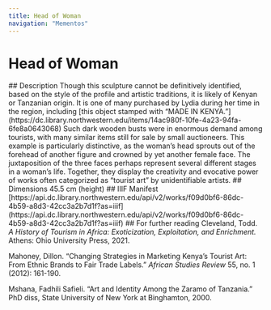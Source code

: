 ```yaml
---
title: Head of Woman
navigation: "Mementos"
---
```

# Head of Woman
<Viewer options = "showTitle: false" iiifContent="https://api.dc.library.northwestern.edu/api/v2/works/f09d0bf6-86dc-4b59-a8d3-42cc3a2b7d1f?as=iiif" />
## Description
Though this sculpture cannot be definitively identified, based on the style of the profile and artistic traditions, it is likely of Kenyan or Tanzanian origin. It is one of many purchased by Lydia during her time in the region, including [this object stamped with “MADE IN KENYA.”](https://dc.library.northwestern.edu/items/14ac980f-10fe-4a23-94fa-6fe8a0643068) Such dark wooden busts were in enormous demand among tourists, with many similar items still for sale by small auctioneers. This example is particularly distinctive, as the woman’s head sprouts out of the forehead of another figure and crowned by yet another female face. The juxtaposition of the three faces perhaps represent several different stages in a woman’s life. Together, they display the creativity and evocative power of works often categorized as “tourist art” by unidentifiable artists.
## Dimensions
45.5 cm (height)
## IIIF Manifest
[https://api.dc.library.northwestern.edu/api/v2/works/f09d0bf6-86dc-4b59-a8d3-42cc3a2b7d1f?as=iiif](https://api.dc.library.northwestern.edu/api/v2/works/f09d0bf6-86dc-4b59-a8d3-42cc3a2b7d1f?as=iiif)
## For further reading
Cleveland, Todd. <i>A History of Tourism in Africa: Exoticization, Exploitation, and Enrichment.</i> Athens: Ohio University Press, 2021.

Mahoney, Dillon. “Changing Strategies in Marketing Kenya’s Tourist Art: From Ethnic Brands to Fair Trade Labels.” <i>African Studies Review</i> 55, no. 1 (2012): 161-190.

Mshana, Fadhili Safieli. “Art and Identity Among the Zaramo of Tanzania.” PhD diss, State University of New York at Binghamton, 2000.
